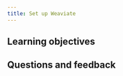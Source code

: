```yaml
---
title: Set up Weaviate
---
```

<!-- Like a subject number (e.g. CS101) -->

<!-- ## Overview -->

<!-- Provide context for this course, in addition to the concrete learning goals and outcomes. Why would someone want to do this unit? -->

<!-- :::warning TODO
Intro video here
::: -->

## <i class="fa-solid fa-bullseye-arrow"></i> Learning objectives


<!-- Replace unitName with name from `unitData.js` - will pull in learning goals and outcomes -->
<LearningGoals unitName="text_setup_weaviate"/>

## Questions and feedback


<DocsFeedback/>
